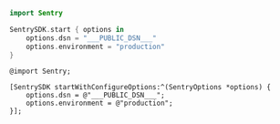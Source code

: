 ```swift {tabTitle:Swift}
import Sentry

SentrySDK.start { options in
    options.dsn = "___PUBLIC_DSN___"
    options.environment = "production"
}
```

```objc {tabTitle:Objective-C}
@import Sentry;

[SentrySDK startWithConfigureOptions:^(SentryOptions *options) {
    options.dsn = @"___PUBLIC_DSN___";
    options.environment = @"production";
}];
```
